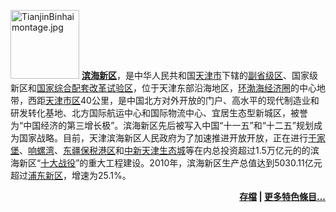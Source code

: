 [[Image:TianjinBinhaimontage.jpg|110px]]
'''[[滨海新区|滨海新区]]'''，是中华人民共和国[[天津市|天津市]]下辖的[[副省级区|副省级区]]、国家级新区和[[国家综合配套改革试验区|国家综合配套改革试验区]]，位于天津东部沿海地区，[[环渤海经济圈|环渤海经济圈]]的中心地带，西距[[天津市区|天津市区]]40公里，是中国北方对外开放的门户、高水平的现代制造业和研发转化基地、北方国际航运中心和国际物流中心、宜居生态型新城区，被誉为“中国经济的第三增长极”。滨海新区先后被写入中国“十一五”和“十二五”规划成为国家战略。目前，天津滨海新区人民政府为了加速推进开放开放，正在进行[[于家堡|于家堡]]、[[响螺湾|响螺湾]]、[[东疆保税港区|东疆保税港区]]和[[中新天津生态城|中新天津生态城]]等在内总投资超过1.5万亿元的的滨海新区“[[天津滨海新区十大战役|十大战役]]”的重大工程建设。2010年，滨海新区生产总值达到5030.11亿元超过[[浦东新区|浦东新区]]，增速为25.1%。
<div align="right">
'''[[Portal:滨海新区/特色條目/存檔|存檔]] | [[Wikipedia:滨海新区維基人佈告板/滨海新区特色條目|更多特色條目...]]'''
</div>
